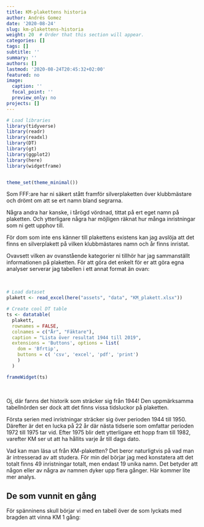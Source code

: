```yaml
---
title: KM-plakettens historia
author: Andrés Gomez
date: '2020-08-24'
slug: km-plakettens-historia
weight: 20  # Order that this section will appear.
categories: []
tags: []
subtitle: ''
summary: ''
authors: []
lastmod: '2020-08-24T20:45:32+02:00'
featured: no
image:
  caption: ''
  focal_point: ''
  preview_only: no
projects: []
---
```


```r
# Load libraries
library(tidyverse)
library(readr)
library(readxl)
library(DT)
library(gt)
library(ggplot2)
library(here)
library(widgetframe)


theme_set(theme_minimal())
```


Som FFF:are har ni säkert stått framför silverplaketten över klubbmästare och drömt om att se ert namn bland segrarna.

Några andra har kanske, i tårögd vördnad, tittat på ert eget namn på plaketten. Och ytterligare några har möjligen räknat hur många inristningar som ni gett upphov till.

För dom som inte ens känner till plakettens existens kan jag avslöja att det finns en silverplakett på vilken klubbmästares namn och år finns inristat.

Ovavsett vilken av ovanstående kategorier ni tillhör har jag sammanställt informationen på plaketten. För att göra det enkelt för er att göra egna analyser serverar jag tabellen i ett annat format än ovan:

</br>
```r
# Load dataset
plakett <- read_excel(here("assets", "data", "KM_plakett.xlsx"))

# Create cool DT table
ts <- datatable(
  plakett,
  rownames = FALSE,
  colnames = c("År", "Fäktare"),
  caption = "Lista över resultat 1944 till 2019",
  extensions = 'Buttons', options = list(
    dom = 'Bfrtip',
    buttons = c( 'csv', 'excel', 'pdf', 'print')
    )
  )

frameWidget(ts)
```

</br>

Oj, där fanns det historik som sträcker sig från 1944! Den uppmärksamma tabellnörden ser dock att det finns vissa tidsluckor på plaketten.

Första serien med inristningar sträcker sig över perioden 1944 till 1950. Därefter är det en lucka på 22 år där nästa tidserie som omfattar perioden 1972 till 1975 tar vid. Efter 1975 blir dett ytterligare ett hopp fram till 1982, varefter KM ser ut att ha hållits varje år till dags dato.  

Vad kan man läsa ut från KM-plaketten? Det beror naturligtvis på vad man är intresserad av att studera. För min del börjar jag med konstatera att det totalt finns 49 inristningar totalt, men endast 19 unika namn. Det betyder att någon eller av några av namnen dyker upp flera gånger. Här kommer lite mer analys.

## De som vunnit en gång

För spänninens skull börjar vi med en tabell över de som lyckats med bragden att vinna KM 1 gång:



